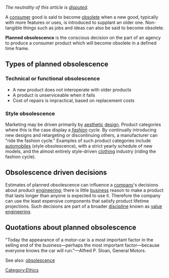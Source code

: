 ''The neutrality of this article is [[Wikipedia:NPOV dispute|disputed]].''

A [[consumer]] good is said to become [[obsolescence|obsolete]] when a new good, typically with more features or uses,  is introduced to supplant an older one. Non-tangible things such as jobs and ideas can also be said to become obsolete. 

'''Planned obsolescence''' is the conscious decision on the part of an agency to produce a consumer product which will become obsolete in a defined time frame.

==Types of planned obsolescence==

===Technical or functional obsolescence===
*A new product does not interoperate with older products
*A product is unserviceable when it fails
*Cost of repairs is impractical, based on replacement costs

===Style obsolescence===
Marketing may be driven primarily by [[aesthetics|aesthetic]] [[design]]. Product categories where this is the case display a ''[[fashion]] cycle''. By continually introducing new designs and retargeting or discontinuing others, a manufacturer can "ride the fashion cycle." Examples of such product categories include [[automobile]]s (style obsolescence), with a strict yearly schedule of new models, and the almost entirely style-driven [[clothing]] industry (riding the fashion cycle).

==Obsolescence driven decisions==
Estimates of planned obsolescence can influence a [[company]]'s decisions about product [[engineering]]; there is little [[business]] reason to make a product that lasts longer than anyone is expected to use it. Therefore the company can use the least expensive components that satisfy product lifetime projections. Such decisions are part of a broader [[discipline]] known as [[value engineering]].

==Quotations about planned obsolescence==

"Today the appearance of a motor-car is a most important factor in the selling end of the business&mdash;perhaps the most important factor&mdash;because everyone knows the car will run."&mdash;Alfred P. Sloan, General Motors.

See also: [[obsolescence]]
[[Category:Ethics]]